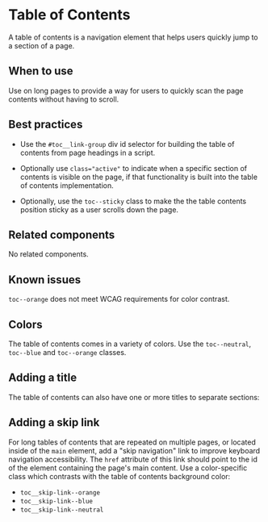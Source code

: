 
<Meta of={stories} />

# Table of Contents

A table of contents is a navigation element that helps users quickly jump to a
section of a page.

## When to use

Use on long pages to provide a way for users to quickly scan the page contents
without having to scroll.

## Best practices

- Use the `#toc__link-group` div id selector for building the table of contents from
page headings in a script.

- Optionally use `class="active"` to indicate when a specific section of contents is
visible on the page, if that functionality is built into the table of contents
implementation.
- Optionally, use the `toc--sticky` class to make the the table contents position
sticky as a user scrolls down the page.

## Related components

No related components.

## Known issues

`toc--orange` does not meet WCAG requirements for color contrast.

## Colors
The table of contents comes in a variety of colors. Use the `toc--neutral`,
`toc--blue` and `toc--orange` classes.

<Story of={stories.neutral} />

<Story of={stories.blue} />

<Story of={stories.orange} />

## Adding a title

The table of contents can also have one or more titles to separate sections:

<Story of={stories.withTitle} />

## Adding a skip link

For long tables of contents that are repeated on multiple pages, or located inside of 
the `main` element, add a "skip navigation" link to improve keyboard navigation 
accessibility. The `href` attribute of this link should point to the id of the element
containing the page's main content. Use a color-specific class which contrasts with
the table of contents background color:
- `toc__skip-link--orange`
- `toc__skip-link--blue`
- `toc__skip-link--neutral`

<Story of={stories.skipNavigation} />